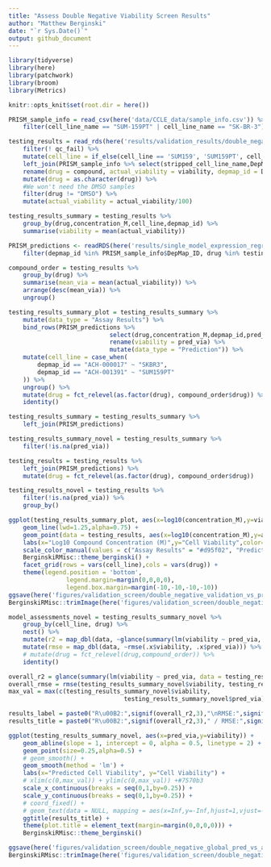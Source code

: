 ```yaml
---
title: "Assess Double Negative Viability Screen Results"
author: "Matthew Berginski"
date: "`r Sys.Date()`"
output: github_document
---
```


```r
library(tidyverse)
library(here)
library(patchwork)
library(broom)
library(Metrics)

knitr::opts_knit$set(root.dir = here())
```

```r

PRISM_sample_info = read_csv(here('data/CCLE_data/sample_info.csv')) %>%
	filter(cell_line_name == "SUM-159PT" | cell_line_name == "SK-BR-3") 

testing_results = read_rds(here('results/validation_results/double_negative_validation_screen.rds')) %>% 
	filter(! qc_fail) %>% 
	mutate(cell_line = if_else(cell_line == 'SUM159', 'SUM159PT', cell_line)) %>% 
	left_join(PRISM_sample_info %>% select(stripped_cell_line_name,DepMap_ID), by=c('cell_line'='stripped_cell_line_name')) %>%
	rename(drug = compound, actual_viability = viability, depmap_id = DepMap_ID) %>%
	mutate(drug = as.character(drug)) %>%
	#We won't need the DMSO samples
	filter(drug != "DMSO") %>%
	mutate(actual_viability = actual_viability/100)

testing_results_summary = testing_results %>%
	group_by(drug,concentration_M,cell_line,depmap_id) %>%
	summarise(viability = mean(actual_viability))

PRISM_predictions <- readRDS(here('results/single_model_expression_regression/model_predictions_500feat.rds')) %>% 
	filter(depmap_id %in% PRISM_sample_info$DepMap_ID, drug %in% testing_results$drug)

compound_order = testing_results %>%
	group_by(drug) %>%
	summarise(mean_via = mean(actual_viability)) %>%
	arrange(desc(mean_via)) %>%
	ungroup()
```

```r
testing_results_summary_plot = testing_results_summary %>% 
	mutate(data_type = "Assay Results") %>%
	bind_rows(PRISM_predictions %>% 
							select(drug,concentration_M,depmap_id,pred_via) %>%
							rename(viability = pred_via) %>%
							mutate(data_type = "Prediction")) %>%
	mutate(cell_line = case_when(
		depmap_id == "ACH-000017" ~ "SKBR3",
		depmap_id == "ACH-001391" ~ "SUM159PT"
	)) %>%
	ungroup() %>%
	mutate(drug = fct_relevel(as.factor(drug), compound_order$drug)) %>%
	identity()
```


```r
testing_results_summary = testing_results_summary %>%
	left_join(PRISM_predictions)

testing_results_summary_novel = testing_results_summary %>%
	filter(!is.na(pred_via))

testing_results = testing_results %>% 
	left_join(PRISM_predictions) %>%
	mutate(drug = fct_relevel(as.factor(drug), compound_order$drug))

testing_results_novel = testing_results %>%
	filter(!is.na(pred_via)) %>%
	group_by()
```

```r
ggplot(testing_results_summary_plot, aes(x=log10(concentration_M),y=viability, color=data_type)) +
	geom_line(lwd=1.25,alpha=0.75) +
	geom_point(data = testing_results, aes(x=log10(concentration_M),y=actual_viability, color="Assay Results"), alpha=0.25) +
	labs(x="Log10 Compound Concentration (M)",y="Cell Viability",color='') +
	scale_color_manual(values = c("Assay Results" = "#d95f02", "Prediction" = "#7570b3")) +
	BerginskiRMisc::theme_berginski() +
	facet_grid(rows = vars(cell_line),cols = vars(drug)) +
	theme(legend.position = 'bottom',
				legend.margin=margin(0,0,0,0), 
				legend.box.margin=margin(-10,-10,-10,-10))
ggsave(here('figures/validation_screen/double_negative_validation_vs_pred_or_PRISM.png'),height=3,width=8)
BerginskiRMisc::trimImage(here('figures/validation_screen/double_negative_validation_vs_pred_or_PRISM.png'))
```

```r
model_assessments_novel = testing_results_summary_novel %>%
	group_by(cell_line, drug) %>%
	nest() %>%
	mutate(r2 = map_dbl(data, ~glance(summary(lm(viability ~ pred_via, data=.x)))$r.squared)) %>%
	mutate(rmse = map_dbl(data, ~rmse(.x$viability, .x$pred_via))) %>%
	# mutate(drug = fct_relevel(drug,compound_order)) %>%
	identity()

```

```r
overall_r2 = glance(summary(lm(viability ~ pred_via, data = testing_results_summary_novel)))$r.squared
overall_rmse = rmse(testing_results_summary_novel$viability, testing_results_summary_novel$pred_via)
max_val = max(c(testing_results_summary_novel$viability,
								testing_results_summary_novel$pred_via))

results_label = paste0("R\u00B2:",signif(overall_r2,3),"\nRMSE:",signif(overall_rmse,3))
results_title = paste0("R\u00B2:",signif(overall_r2,3)," / RMSE:",signif(overall_rmse,3))

ggplot(testing_results_summary_novel, aes(x=pred_via,y=viability)) + 
	geom_abline(slope = 1, intercept = 0, alpha = 0.5, linetype = 2) +
	geom_point(size=0.25,alpha=0.5) + 
	# geom_smooth() +
	geom_smooth(method = 'lm') +
	labs(x="Predicted Cell Viability", y="Cell Viability") +
	# xlim(c(0,max_val)) + ylim(c(0,max_val)) +#7570b3
	scale_x_continuous(breaks = seq(0,1,by=0.25)) +
	scale_y_continuous(breaks = seq(0,1,by=0.25)) +
	# coord_fixed() +
	# geom_text(data = NULL, mapping = aes(x=Inf,y=-Inf,hjust=1,vjust=-0.2), label=results_label) +
	ggtitle(results_title) +
	theme(plot.title = element_text(margin=margin(0,0,0,0))) +
	BerginskiRMisc::theme_berginski()

ggsave(here('figures/validation_screen/double_negative_global_pred_vs_actual.png'), height=3,width=3)
BerginskiRMisc::trimImage(here('figures/validation_screen/double_negative_global_pred_vs_actual.png'))
```
